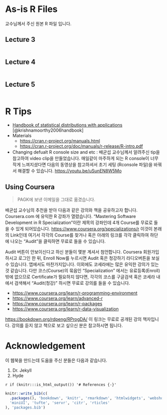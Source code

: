 # As-is R Files

교수님께서 주신 원본 R 파일 입니다.

## Lecture 3

```r
```

## Lecture 4

```r
```

## Lecture 5

```r
```

# R Tips

- [Handbook of statistical distributions with applications](http://www.stat.rice.edu/~dobelman/textfiles/DistributionsHandbook.pdf) [@krishnamoorthy2006handbook]
- Materials
    - <https://cran.r-project.org/manuals.html>
    - <https://cran.r-project.org/doc/manuals/r-release/R-intro.pdf>
- Changing defualt R console size and etc : 배균섭 교수님께서 알려주신 tip을 참고하여 video clip을 만들었습니다. 매일같이 마주하게 되는 R console이 너무 작게 느껴지셨다면 다음의 동영상을 참고하셔서 초기 세팅 (Rconsole 파일)을 바꿔서 해결할 수 있습니다. <https://youtu.be/uSunEN8W5Mo>

<!-- `r if (knitr:::is_html_output()) knitr::include_url("http://www.youtube.com/embed/uSunEN8W5Mo?rel=0")` -->

## Using Coursera 

> PAGK에 보낸 이메일을 그대로 옮겼습니다.

배균섭 교수님의 추천을 받아 다음과 같은 강의와 책을 공유하고자 합니다. Coursera.com 에 유익한 R 강좌가 열렸습니다. "Mastering Software Development in R Specialization"이란 제목의 강좌인데 4개 Course를 무료로 들을 수 있게 되어있습니다. <https://www.coursera.org/specializations/r> 이것이 본래의 Link인데 여기서 각각의 Course를 찾거나 혹은 아래의 링크를 각각 클릭하여 하단에 나오는 "Audit"을 클릭하면 무료로 들을 수 있습니다. 

Audit 버튼이 안보이신다고 하신 분들이 몇분 계셔서 첨언합니다. 
Coursera 회원가입하시고 로그인 한 뒤, Enroll Now를 누르시면 Audit 혹은 청강하기 라디오버튼을 보실 수 있습니다. 앱에서도 마찬가지입니다. 
이외에도 코세라에는 많은 유익한 강의가 있는 것 같습니다. 다만 코스(Course)의 묶음인 "Specialization" 에서는 유료등록(Enroll) 밖에 없으므로 Certificate가 필요하지 않다면, 각각의 코스를 구글검색 혹은 코세라 내에서 검색해서 "Audit(청강)" 하시면 무료로 강의를 들을 수 있습니다. 

- <https://www.coursera.org/learn/r-programming-environment>
- <https://www.coursera.org/learn/advanced-r>
- <https://www.coursera.org/learn/r-packages>
- <https://www.coursera.org/learn/r-data-visualization>

<https://bookdown.org/rdpeng/RProgDA/> 이 링크는 무료로 공개된 강의 책자입니다. 
강의를 듣지 않고 책으로 보고 싶으신 분은 참고하시면 됩니다.

# Acknowledgement

이 웹북을 만드는데 도움을 주신 분들은 다음과 같습니다.

1. Dr. Jekyll 
2. Hyde 

`r if (knitr:::is_html_output()) '# References {-}'`

```r
knitr::write_bib(c(
  .packages(), 'bookdown', 'knitr', 'rmarkdown', 'htmlwidgets', 'webshot', 'DT',
  'miniUI', 'tufte', 'servr', 'citr', 'rticles'
), 'packages.bib')
```


